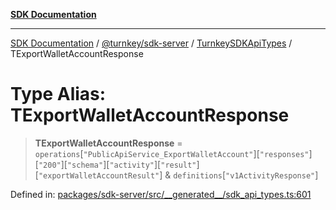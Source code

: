 [**SDK Documentation**](../../../../../README.mdx)

***

[SDK Documentation](../../../../../packages.mdx) / [@turnkey/sdk-server](../../../README.mdx) / [TurnkeySDKApiTypes](../README.mdx) / TExportWalletAccountResponse

# Type Alias: TExportWalletAccountResponse

> **TExportWalletAccountResponse** = `operations`\[`"PublicApiService_ExportWalletAccount"`\]\[`"responses"`\]\[`"200"`\]\[`"schema"`\]\[`"activity"`\]\[`"result"`\]\[`"exportWalletAccountResult"`\] & `definitions`\[`"v1ActivityResponse"`\]

Defined in: [packages/sdk-server/src/\_\_generated\_\_/sdk\_api\_types.ts:601](https://github.com/tkhq/sdk/blob/e1b1a69bdd608320aaf03cc2dbbf68dc0c52b28d/packages/sdk-server/src/__generated__/sdk_api_types.ts#L601)
